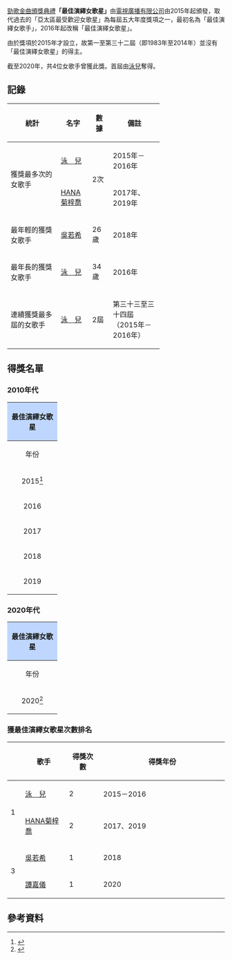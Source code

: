 {{Infobox award
| name         = [[勁歌金曲頒獎典禮|勁歌金曲頒獎典禮]]<br>最佳演繹女歌星
| description  = 最佳演繹女歌星
| presenter    = [[電視廣播有限公司|電視廣播有限公司]]
| country      = [[香港|香港]]
| year         = 2015年
| year2        = 2020年
| holder       = [[譚嘉儀|譚嘉儀]]（2020年）
}}

[[勁歌金曲頒獎典禮|勁歌金曲頒獎典禮]]'''「最佳演繹女歌星」'''由[[電視廣播有限公司|電視廣播有限公司]]由2015年起頒發，取代過去的「亞太區最受歡迎女歌星」為每屆五大年度獎項之一，最初名為「最佳演繹女歌手」，2016年起改稱「最佳演繹女歌星」。

由於獎項於2015年才設立，故第一至第三十二屆（即1983年至2014年）並沒有「最佳演繹女歌星」的得主。

截至2020年，共4位女歌手曾獲此獎。首屆由[[泳兒|泳兒]]奪得。

==記錄==
{| class="wikitable" style="text-align: center"
|-
!colspan=1 width=25%|'''統計'''
!colspan=1 width=10%|'''名字'''
!colspan=1 width=10%|'''數據'''
!colspan=1 width=25%|'''備註'''
|-
|rowspan="2"|獲獎最多次的女歌手
|[[泳兒|泳　兒]]
|rowspan="2"|2次
|2015年－2016年
|-
|[[菊梓喬|HANA菊梓喬]]
|2017年、2019年
|-
|最年輕的獲獎女歌手
|[[吳若希|吳若希]]
|26歲
|2018年
|-
|最年長的獲獎女歌手
|[[泳兒|泳　兒]]
|34歲
|2016年
|-
|連續獲獎最多屆的女歌手
|[[泳兒|泳　兒]]
|2屆
|第三十三至三十四屆（2015年－2016年）
|}

==得獎名單==
===2010年代===
{| class="wikitable" border="1" cellpadding="1"  style="font-size: 100%; text-align: center;"
! colspan="3" align="center" style="background:#BFD7FF" |'''最佳演繹女歌星'''
|-
! width="100" | 年份
! width="120" | 得獎歌手
! width="180" | 演繹歌曲
|-
|2015<ref>{{cite news|url=https://orientaldaily.on.cc/cnt/entertainment/20151221/mobile/odn-20151221-1221_00282_001.html|title=祖兒11度封后創《勁歌》神話|newspaper=東方日報|date=2015-12-21}}</ref>||rowspan="2"|[[泳兒|泳　兒]]||獨一無二
|-
|2016||四不像
|-
|2017||[[菊梓喬|HANA菊梓喬]]||一輩子守候、忘記我自己
|-
|2018||[[吳若希|吳若希]]||為何你要背叛我
|-
|2019||[[菊梓喬|HANA菊梓喬]]|| 你喜歡說謊
|}

===2020年代===
{| class="wikitable" border="1" cellpadding="1"  style="font-size: 100%; text-align: center;"
! colspan="3" align="center" style="background:#BFD7FF" |'''最佳演繹女歌星'''
|-
! width="100" | 年份
! width="120" | 得獎歌手
! width="180" | 演繹歌曲
|-
|2020<ref>{{cite news|url=https://ol.mingpao.com/ldy/showbiz/latest/20210117/1610894205077/%E5%8B%81%E6%AD%8C2020-%E8%AD%9A%E5%98%89%E5%84%80%E9%A6%96%E5%A5%AA%E3%80%8C%E6%9C%80%E4%BD%B3%E6%BC%94%E7%B9%B9%E5%A5%B3%E6%AD%8C%E6%98%9F%E3%80%8D%E8%A1%A8%E7%8F%BE%E6%BF%80%E5%8B%95|title=勁歌2020｜譚嘉儀首奪「最佳演繹女歌星」表現激動|newspaper=明報|date=2021-01-17}}</ref>||[[譚嘉儀|譚嘉儀]]||Can You Hear
|}

=== 獲最佳演繹女歌星次數排名 ===
{| class=wikitable style="text-align:center;" 
! width=20 | 
! width=100| 歌手
! width=80 | 得獎次數
! width=350| 得獎年份
|- 
!rowspan="2"|1
|[[泳兒|泳　兒]]||2
|align=left|2015－2016
|- 
|[[菊梓喬|HANA菊梓喬]]||2
|align=left|2017、2019
|- 
!rowspan="2"|3
|[[吳若希|吳若希]]||1
|align=left|2018
|-
|[[譚嘉儀|譚嘉儀]]||1
|align=left|2020
|}

==參考資料==
{{reflist}}

{{十大勁歌金曲頒獎典禮}}
{{勁歌金曲頒獎典禮最佳演繹女歌星}}
{{香港音樂頒獎典禮}}